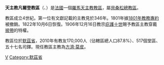 {{unreferenced|time=2017-07-21T04:24:52+00:00}}
{{Infobox Roman Catholic diocese
|Roman Catholic Diocese of = 天主教凡爾登教區
|Latin name of diocese =Dioecesis Virodunensis
|image =Verdun - cathédrale Notre-Dame (03).JPG
|caption = 聖母主教座堂
|location = [[法國|法國]]
|territory =默茲省
|population= 170,000
|rite = 拉丁禮
|patron = 
|province = 貝桑松
|established =不遲於346年
|cathedral = [[聖母主教座堂_(凡爾登)|聖母主教座堂]]
|副主教座堂 =
|leadership = 主教
|website =[http://catholique-verdun.cef.fr/ 官方網頁]
|教宗 = 
|metropolitan = 
|ordinary =方濟·莫皮
|coadjutor bishop =
|emeritus = 
}}

'''天主教凡爾登教區'''（{{lang-la|Dioecesis Virodunensis}}、{{lang-fr|Diocèse de Verdun}}）是[[法國|法國]]一個[[羅馬天主教|羅馬天主教]][[教區|教區]]，屬[[天主教貝桑松總教區|貝桑松總教區]]。

教區成立4世紀。第一位有文獻記載的主教見於346年。1801年據[[1801年教務專約|1801年教務專約]]被撤銷。1822年10月6日恢復。1906年12月16日教宗[[庇護十世|庇護十世]]賜予教區主教穿戴[[披帶|披帶]]的特權。

教區位於[[默茲省|默茲省]]，2010年有教友170,000人（佔轄區總人口87.8%）、517個堂區、五十七名司鐸。現任教區主教為[[方濟·莫皮|方濟·莫皮]]。

{{法國天主教教區}}
{{天主教小作品}}
[[Category:法國天主教教區|V]]
[[Category:默茲省|Category:默茲省]]